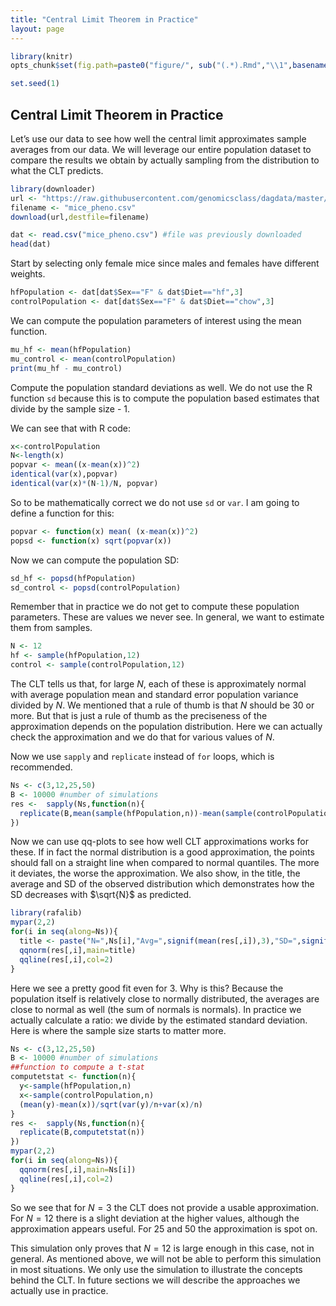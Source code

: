 ```yaml
---
title: "Central Limit Theorem in Practice"
layout: page
---
```


```r
library(knitr)
opts_chunk$set(fig.path=paste0("figure/", sub("(.*).Rmd","\\1",basename(knitr:::knit_concord$get('infile'))), "-"))
```


```r
set.seed(1) 
```

## Central Limit Theorem in Practice

Let's use our data to see how well the central limit approximates sample averages from our data. We will leverage our entire population dataset to compare the results we obtain by actually sampling from the distribution to what the CLT predicts.  

```r
library(downloader)
url <- "https://raw.githubusercontent.com/genomicsclass/dagdata/master/inst/extdata/mice_pheno.csv"
filename <- "mice_pheno.csv"
download(url,destfile=filename)
```

```r
dat <- read.csv("mice_pheno.csv") #file was previously downloaded
head(dat)
```

Start by selecting only female mice since males and females have different weights.

```r
hfPopulation <- dat[dat$Sex=="F" & dat$Diet=="hf",3]
controlPopulation <- dat[dat$Sex=="F" & dat$Diet=="chow",3]
```

We can compute the population parameters of interest using the mean function.

```r
mu_hf <- mean(hfPopulation)
mu_control <- mean(controlPopulation)
print(mu_hf - mu_control)
```

Compute the population standard deviations as well. We do not use the R function `sd` because this is to compute the population based estimates that divide by the sample size - 1. 

We can see that with R code:
```r
x<-controlPopulation
N<-length(x)
popvar <- mean((x-mean(x))^2)
identical(var(x),popvar)
identical(var(x)*(N-1)/N, popvar)
```

So to be mathematically correct we do not use `sd` or  `var`. I am going to define a function for this:
```r
popvar <- function(x) mean( (x-mean(x))^2)
popsd <- function(x) sqrt(popvar(x)) 
```

Now we can compute the population SD:

```r
sd_hf <- popsd(hfPopulation)
sd_control <- popsd(controlPopulation)
```

Remember that in practice we do not get to compute these population parameters.
These are values we never see. In general, we want to estimate them from samples. 
```r
N <- 12
hf <- sample(hfPopulation,12)
control <- sample(controlPopulation,12)
```
The CLT tells us that, for large $N$, each of these is approximately normal with average population mean and standard error population variance divided by $N$. We mentioned that a rule of thumb is that $N$ should be 30 or more. But that is just a rule of thumb as the preciseness of the approximation depends on the population distribution. Here we can actually check the approximation and we do that for various values of $N$.

Now we use `sapply` and `replicate` instead of `for` loops, which is recommended.
```r
Ns <- c(3,12,25,50)
B <- 10000 #number of simulations
res <-  sapply(Ns,function(n){
  replicate(B,mean(sample(hfPopulation,n))-mean(sample(controlPopulation,n)))
})
```

Now we can use qq-plots to see how well CLT approximations works for these. If in fact the normal distribution is a good approximation, the points should fall on a straight line when compared to normal quantiles. The more it deviates, the worse the approximation. We also show, in the title, the average and SD of the observed distribution which demonstrates how the SD decreases with $\sqrt{N}$ as predicted. 

```r
library(rafalib)
mypar(2,2)
for(i in seq(along=Ns)){
  title <- paste("N=",Ns[i],"Avg=",signif(mean(res[,i]),3),"SD=",signif(popsd(res[,i]),3)) #popsd defined above
  qqnorm(res[,i],main=title)
  qqline(res[,i],col=2)
}
```

Here we see a pretty good fit even for 3. Why is this? Because the population itself is relatively close to normally distributed, the averages are close to normal as well (the sum of normals is normals). In practice we actually calculate a ratio: we divide by the estimated standard deviation. Here is where the sample size starts to matter more.

```r
Ns <- c(3,12,25,50)
B <- 10000 #number of simulations
##function to compute a t-stat
computetstat <- function(n){
  y<-sample(hfPopulation,n)
  x<-sample(controlPopulation,n)
  (mean(y)-mean(x))/sqrt(var(y)/n+var(x)/n)
}
res <-  sapply(Ns,function(n){
  replicate(B,computetstat(n))
})
mypar(2,2)
for(i in seq(along=Ns)){
  qqnorm(res[,i],main=Ns[i])
  qqline(res[,i],col=2)
}
```

So we see that for $N=3$ the CLT does not provide a usable approximation. For $N=12$ there is a slight deviation at the higher values, although the approximation appears useful. For 25 and 50 the approximation is spot on. 

This simulation only proves that $N=12$ is large enough in this case, not in general. As mentioned above, we will not be able to perform this simulation in most situations. We only use the simulation to illustrate the concepts behind the CLT. In future sections we will describe the approaches we actually use in practice.






